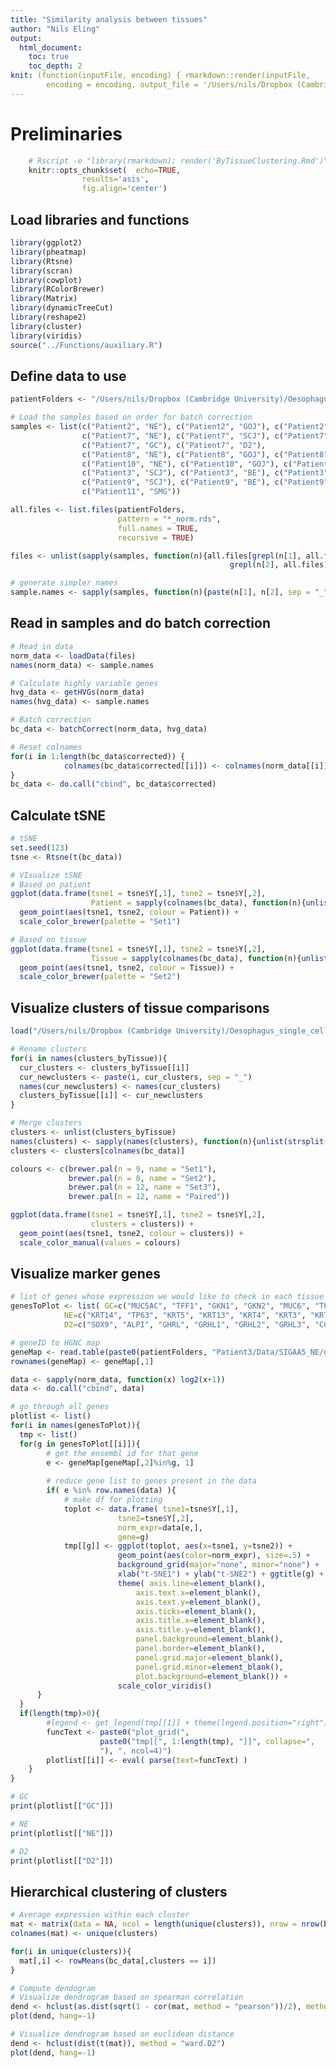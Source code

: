 ```yaml
---
title: "Similarity analysis between tissues"
author: "Nils Eling"
output: 
  html_document:
    toc: true
    toc_depth: 2
knit: (function(inputFile, encoding) { rmarkdown::render(inputFile, 
        encoding = encoding, output_file = '/Users/nils/Dropbox (Cambridge University)/Oesophagus_single_cell/Clustering/SimilarityAcrossAllTissues.html') })
---
```


###########################
# Preliminaries
###########################

```r
	# Rscript -e "library(rmarkdown); render('ByTissueClustering.Rmd')"
	knitr::opts_chunk$set(	echo=TRUE,
				results='asis',
				fig.align='center')
```

##############
## Load libraries and functions
##############

```r
library(ggplot2)
library(pheatmap)
library(Rtsne)
library(scran)
library(cowplot)
library(RColorBrewer)
library(Matrix)
library(dynamicTreeCut)
library(reshape2)
library(cluster)
library(viridis)
source("../Functions/auxiliary.R")
```

##############
## Define data to use
##############

```r
patientFolders <- "/Users/nils/Dropbox (Cambridge University)/Oesophagus_single_cell/"

# Load the samples based on order for batch correction
samples <- list(c("Patient2", "NE"), c("Patient2", "GOJ"), c("Patient2", "GC"),
                c("Patient7", "NE"), c("Patient7", "SCJ"), c("Patient7", "BE"),
                c("Patient7", "GC"), c("Patient7", "D2"),
                c("Patient8", "NE"), c("Patient8", "GOJ"), c("Patient8", "D2"),
                c("Patient10", "NE"), c("Patient10", "GOJ"), c("Patient10", "SMG"),
                c("Patient3", "SCJ"), c("Patient3", "BE"), c("Patient3", "GC"),
                c("Patient9", "SCJ"), c("Patient9", "BE"), c("Patient9", "D2"),
                c("Patient11", "SMG"))

all.files <- list.files(patientFolders, 
                        pattern = "*_norm.rds",
                        full.names = TRUE, 
                        recursive = TRUE)

files <- unlist(sapply(samples, function(n){all.files[grepl(n[1], all.files) &
                                                 grepl(n[2], all.files)]}))

# generate simpler names
sample.names <- sapply(samples, function(n){paste(n[1], n[2], sep = "_")})
```

##############
## Read in samples and do batch correction
##############

```r
# Read in data
norm_data <- loadData(files)
names(norm_data) <- sample.names

# Calculate highly variable genes
hvg_data <- getHVGs(norm_data)
names(hvg_data) <- sample.names

# Batch correction
bc_data <- batchCorrect(norm_data, hvg_data)

# Reset colnames
for(i in 1:length(bc_data$corrected)) {
			colnames(bc_data$corrected[[i]]) <- colnames(norm_data[[i]])
}
bc_data <- do.call("cbind", bc_data$corrected)
```

##############
## Calculate tSNE 
##############

```r
# tSNE
set.seed(123)
tsne <- Rtsne(t(bc_data))

# VIsualize tSNE
# Based on patient
ggplot(data.frame(tsne1 = tsne$Y[,1], tsne2 = tsne$Y[,2],
                  Patient = sapply(colnames(bc_data), function(n){unlist(strsplit(n, "_"))[1]}))) +
  geom_point(aes(tsne1, tsne2, colour = Patient)) + 
  scale_color_brewer(palette = "Set1")

# Based on tissue
ggplot(data.frame(tsne1 = tsne$Y[,1], tsne2 = tsne$Y[,2],
                  Tissue = sapply(colnames(bc_data), function(n){unlist(strsplit(n, "_"))[3]}))) +
  geom_point(aes(tsne1, tsne2, colour = Tissue)) + 
  scale_color_brewer(palette = "Set2")
```

##############
## Visualize clusters of tissue comparisons
##############

```r
load("/Users/nils/Dropbox (Cambridge University)/Oesophagus_single_cell/Clustering/ByTissueClustering/clusters_byTissue.rdata")

# Rename clusters
for(i in names(clusters_byTissue)){
  cur_clusters <- clusters_byTissue[[i]]
  cur_newclusters <- paste(i, cur_clusters, sep = "_")
  names(cur_newclusters) <- names(cur_clusters)
  clusters_byTissue[[i]] <- cur_newclusters
}

# Merge clusters
clusters <- unlist(clusters_byTissue)
names(clusters) <- sapply(names(clusters), function(n){unlist(strsplit(n, "\\."))[2]})
clusters <- clusters[colnames(bc_data)]

colours <- c(brewer.pal(n = 9, name = "Set1"), 
             brewer.pal(n = 8, name = "Set2"), 
             brewer.pal(n = 12, name = "Set3"),
             brewer.pal(n = 12, name = "Paired"))

ggplot(data.frame(tsne1 = tsne$Y[,1], tsne2 = tsne$Y[,2],
                  clusters = clusters)) +
  geom_point(aes(tsne1, tsne2, colour = clusters)) + 
  scale_color_manual(values = colours)
```

##############
## Visualize marker genes
##############

```r
# list of genes whose expression we would like to check in each tissue
genesToPlot <- list( GC=c("MUC5AC", "TFF1", "GKN1", "GKN2", "MUC6", "TFF2", "PGA3", "PGA4", "PGA5", "PGC", "GIF", "GAST", "CHGA", "LIPF", "LYZ", "VIM"),
			NE=c("KRT14", "TP63", "KRT5", "KRT13", "KRT4", "KRT3", "KRT7", "KRT6C", "KRT6B", "KRT8", "KRT19", "VIM"),
			D2=c("SOX9", "ALPI", "GHRL", "GRHL1", "GRHL2", "GRHL3", "CCK", "SCT", "TRPM5", "DLL1", "OLFM4", "HES1", "BMI1", "DCLK1", "GFI1", "MSI1", "PROM1", "LYZ", "LGR5", "ASCL2", "TFF3", "REG4", "CHGA", "CA1", "CA2", "KRT20", "CEACAM1", "VIM"))

# geneID to HGNC map
geneMap <- read.table(paste0(patientFolders, "Patient3/Data/SIGAA5_NE/genes.tsv"), stringsAsFactors = FALSE)
rownames(geneMap) <- geneMap[,1]

data <- sapply(norm_data, function(x) log2(x+1))
data <- do.call("cbind", data)

# go through all genes
plotlist <- list()
for(i in names(genesToPlot)){
  tmp <- list()
  for(g in genesToPlot[[i]]){
		# get the ensembl id for that gene
		e <- geneMap[geneMap[,2]%in%g, 1]
	
		# reduce gene list to genes present in the data
		if( e %in% row.names(data) ){	
			# make df for plotting
			toplot <- data.frame( tsne1=tsne$Y[,1], 
						tsne2=tsne$Y[,2],	
						norm_expr=data[e,],
						gene=g)
			tmp[[g]] <- ggplot(toplot, aes(x=tsne1, y=tsne2)) +
						geom_point(aes(color=norm_expr), size=.5) +
						background_grid(major="none", minor="none") +
						xlab("t-SNE1") + ylab("t-SNE2") + ggtitle(g) +
						theme( axis.line=element_blank(),
							axis.text.x=element_blank(),
							axis.text.y=element_blank(),
							axis.ticks=element_blank(),
							axis.title.x=element_blank(),
							axis.title.y=element_blank(),
							panel.background=element_blank(),
							panel.border=element_blank(),
							panel.grid.major=element_blank(),
							panel.grid.minor=element_blank(),
							plot.background=element_blank()) +
						scale_color_viridis()
	  }
  }
  if(length(tmp)>0){
		#legend <- get_legend(tmp[[1]] + theme(legend.position="right"))
		funcText <- paste0("plot_grid(", 
					paste0("tmp[[", 1:length(tmp), "]]", collapse=", 
					"), ", ncol=4)")
		plotlist[[i]] <- eval( parse(text=funcText) )
	}
}
```

```r
# GC
print(plotlist[["GC"]])
```

```r
# NE
print(plotlist[["NE"]])
```

```r
# D2
print(plotlist[["D2"]])
```

##############
## Hierarchical clustering of clusters
##############

```r
# Average expression within each cluster
mat <- matrix(data = NA, ncol = length(unique(clusters)), nrow = nrow(bc_data))
colnames(mat) <- unique(clusters)

for(i in unique(clusters)){
  mat[,i] <- rowMeans(bc_data[,clusters == i])
}

# Compute dendogram
# Visualize dendrogram based on spearman correlation
dend <- hclust(as.dist(sqrt(1 - cor(mat, method = "pearson"))/2), method = "ward.D2")
plot(dend, hang=-1)

# Visualize dendrogram based on euclidean distance
dend <- hclust(dist(t(mat)), method = "ward.D2")
plot(dend, hang=-1)
```


